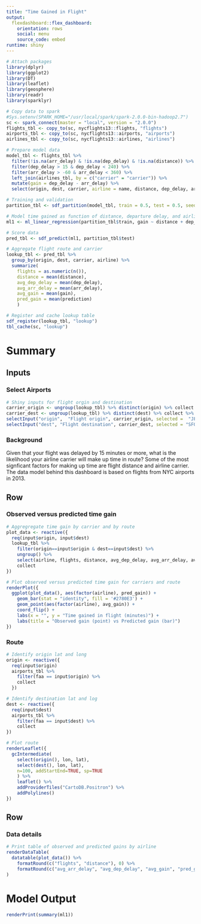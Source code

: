 ```yaml
---
title: "Time Gained in Flight"
output: 
  flexdashboard::flex_dashboard:
    orientation: rows
    social: menu
    source_code: embed
runtime: shiny
---
```


```r
# Attach packages
library(dplyr)
library(ggplot2)
library(DT)
library(leaflet)
library(geosphere)
library(readr)
library(sparklyr)

# Copy data to spark
#Sys.setenv(SPARK_HOME="/usr/local/spark/spark-2.0.0-bin-hadoop2.7")
sc <- spark_connect(master = "local", version = "2.0.0")
flights_tbl <- copy_to(sc, nycflights13::flights, "flights")
airports_tbl <- copy_to(sc, nycflights13::airports, "airports")
airlines_tbl <- copy_to(sc, nycflights13::airlines, "airlines")
```

```r
# Prepare model data
model_tbl <- flights_tbl %>%
  filter(!is.na(arr_delay) & !is.na(dep_delay) & !is.na(distance)) %>%
  filter(dep_delay > 15 & dep_delay < 240) %>%
  filter(arr_delay > -60 & arr_delay < 360) %>%
  left_join(airlines_tbl, by = c("carrier" = "carrier")) %>%
  mutate(gain = dep_delay - arr_delay) %>%
  select(origin, dest, carrier, airline = name, distance, dep_delay, arr_delay, gain)

# Training and validation
partition_tbl <- sdf_partition(model_tbl, train = 0.5, test = 0.5, seed = 777)

# Model time gained as function of distance, departure delay, and airline carrier
ml1 <- ml_linear_regression(partition_tbl$train, gain ~ distance + dep_delay + carrier)

# Score data 
pred_tbl <- sdf_predict(ml1, partition_tbl$test)

# Aggregate flight route and carrier
lookup_tbl <- pred_tbl %>%
  group_by(origin, dest, carrier, airline) %>%
  summarize(
    flights = as.numeric(n()),
    distance = mean(distance),
    avg_dep_delay = mean(dep_delay),
    avg_arr_delay = mean(arr_delay),
    avg_gain = mean(gain),
    pred_gain = mean(prediction)
    )

# Register and cache lookup table
sdf_register(lookup_tbl, "lookup")
tbl_cache(sc, "lookup")
```

Summary
========================================================================

Inputs {.sidebar}
-----------------------------------------------------------------------

### Select Airports

```r
# Shiny inputs for flight orgin and destination
carrier_origin <- ungroup(lookup_tbl) %>% distinct(origin) %>% collect %>% .[['origin']]
carrier_dest <- ungroup(lookup_tbl) %>% distinct(dest) %>% collect %>% .[['dest']]
selectInput("origin",  "Flight origin", carrier_origin, selected =  "JFK")
selectInput("dest", "Flight destination", carrier_dest, selected = "SFO")
```

### Background

Given that your flight was delayed by 15 minutes or more, what is the likelihood 
your airline carrier will make up time in route? Some of the most signficant factors 
for making up time are flight distance and airline carrier. The data model behind 
this dashboard is based on flights from NYC airports in 2013.


Row
-----------------------------------------------------------------------

### Observed versus predicted time gain

```r
# Aggregregate time gain by carrier and by route 
plot_data <- reactive({
  req(input$origin, input$dest)
  lookup_tbl %>%
    filter(origin==input$origin & dest==input$dest) %>%
    ungroup() %>%
    select(airline, flights, distance, avg_dep_delay, avg_arr_delay, avg_gain, pred_gain) %>%
    collect
})

# Plot observed versus predicted time gain for carriers and route
renderPlot({
  ggplot(plot_data(), aes(factor(airline), pred_gain)) + 
    geom_bar(stat = "identity", fill = '#2780E3') +
    geom_point(aes(factor(airline), avg_gain)) +
    coord_flip() +
    labs(x = "", y = "Time gained in flight (minutes)") +
    labs(title = "Observed gain (point) vs Predicted gain (bar)")
})
```

### Route

```r
# Identify origin lat and long
origin <- reactive({
  req(input$origin)
  airports_tbl %>%
    filter(faa == input$origin) %>%
    collect
  })

# Identify destination lat and log
dest <- reactive({
  req(input$dest)
  airports_tbl %>%
    filter(faa == input$dest) %>%
    collect
})

# Plot route
renderLeaflet({
  gcIntermediate(
    select(origin(), lon, lat),
    select(dest(), lon, lat),
    n=100, addStartEnd=TRUE, sp=TRUE
    ) %>%
    leaflet() %>%
    addProviderTiles("CartoDB.Positron") %>%
    addPolylines()
})
```

Row
-----------------------------------------------------------------------

### Data details

```r
# Print table of observed and predicted gains by airline
renderDataTable(
  datatable(plot_data()) %>%
    formatRound(c("flights", "distance"), 0) %>%
    formatRound(c("avg_arr_delay", "avg_dep_delay", "avg_gain", "pred_gain"), 1)
)
```

Model Output
========================================================================

```r
renderPrint(summary(ml1))
```